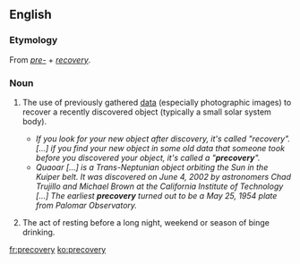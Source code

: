 ==English==

===Etymology===
From ''[[pre-]]'' + ''[[recovery]]''.

===Noun===
{{wikipedia}}
{{en-noun|-}}

# {{context|astronomy}} The use of previously gathered [[data]] (especially photographic images) to recover a recently discovered object (typically a small solar system body).
#* ''If you look for your new object after discovery, it's called "recovery". [...] if you find your new object in some old data that someone took before you discovered your object, it's called a "'''precovery'''".''
#* ''Quaoar [...] is a Trans-Neptunian object orbiting the Sun in the Kuiper belt. It was discovered on June 4, 2002 by astronomers Chad Trujillo and Michael Brown at the California Institute of Technology [...] The earliest '''precovery''' turned out to be a May 25, 1954 plate from Palomar Observatory.''
# {{context|slang}} The act of resting before a long night, weekend or season of binge drinking.

[[fr:precovery]]
[[ko:precovery]]
